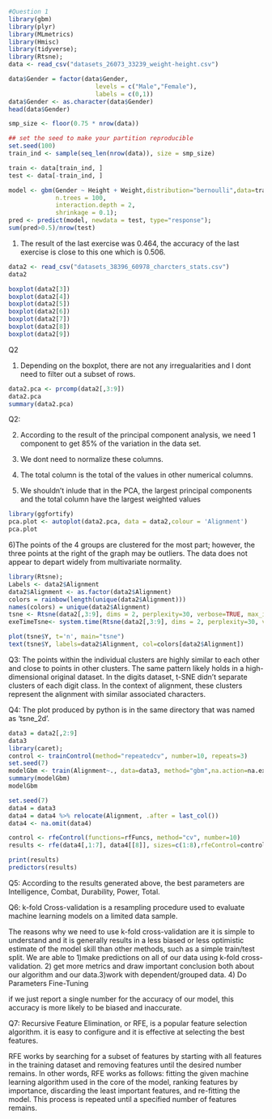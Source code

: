 ```r
#Question 1
library(gbm)
library(plyr)
library(MLmetrics)
library(Hmisc)
library(tidyverse);
library(Rtsne);
data <- read_csv("datasets_26073_33239_weight-height.csv")
```
```r
data$Gender = factor(data$Gender, 
                        levels = c("Male","Female"),
                        labels = c(0,1))
data$Gender <- as.character(data$Gender)
head(data$Gender)
```
```r

smp_size <- floor(0.75 * nrow(data))

## set the seed to make your partition reproducible
set.seed(100)
train_ind <- sample(seq_len(nrow(data)), size = smp_size)

train <- data[train_ind, ]
test <- data[-train_ind, ]
```
```r
model <- gbm(Gender ~ Height + Weight,distribution="bernoulli",data=train,
             n.trees = 100,
             interaction.depth = 2,
             shrinkage = 0.1);
pred <- predict(model, newdata = test, type="response");
sum(pred>0.5)/nrow(test)
```
1. The result of the last exercise was 0.464, the accuracy of the last exercise is close to this one which is 0.506. 
```r
data2 <- read_csv("datasets_38396_60978_charcters_stats.csv")
data2
```
```r
boxplot(data2[3])
boxplot(data2[4])
boxplot(data2[5])
boxplot(data2[6])
boxplot(data2[7])
boxplot(data2[8])
boxplot(data2[9])
```
Q2

1. Depending on the boxplot, there are not any irregualarities and I dont need to filter out a subset of rows.
```r
data2.pca <- prcomp(data2[,3:9])
data2.pca
summary(data2.pca)
```

Q2:

2. According to the result of the principal component analysis, we need 1 component to get 85% of the variation in the data set. 

3. We dont need to normalize these columns. 

4. The total column is the total of the values in other numerical columns. 
5. We shouldn't inlude that in the PCA, the largest principal components and the total column have the largest weighted values 

```r
library(ggfortify)
pca.plot <- autoplot(data2.pca, data = data2,colour = 'Alignment')
pca.plot
```

6)The points of the 4 groups are clustered for the most part; however, the three points at the right of the graph may be outliers. The data does not appear to depart widely from multivariate normality. 
```r
library(Rtsne);
Labels <- data2$Alignment
data2$Alignment <- as.factor(data2$Alignment)
colors = rainbow(length(unique(data2$Alignment)))
names(colors) = unique(data2$Alignment)
tsne <- Rtsne(data2[,3:9], dims = 2, perplexity=30, verbose=TRUE, max_iter = 500,check_duplicates = FALSE)
exeTimeTsne<- system.time(Rtsne(data2[,3:9], dims = 2, perplexity=30, verbose=TRUE, max_iter = 500,check_duplicates = FALSE))
```
```r
plot(tsne$Y, t='n', main="tsne")
text(tsne$Y, labels=data2$Alignment, col=colors[data2$Alignment])
```
Q3:
The points within the individual clusters are highly similar to each other and close to points in other clusters. The same pattern likely holds in a high-dimensional original dataset. In the digits dataset, t-SNE didn't separate clusters of each digit class. In the context of alignment, these clusters represent the alignment with similar associated characters.

Q4:
The plot produced by python is in the same directory that was named as 'tsne_2d'. 
```r
data3 = data2[,2:9]
data3
library(caret);
control <- trainControl(method="repeatedcv", number=10, repeats=3)
set.seed(7)
modelGbm <- train(Alignment~., data=data3, method="gbm",na.action=na.exclude, trControl=control, verbose=FALSE)
summary(modelGbm)
modelGbm
```
```r
set.seed(7)
data4 = data3
data4 = data4 %>% relocate(Alignment, .after = last_col())
data4 <- na.omit(data4)

control <- rfeControl(functions=rfFuncs, method="cv", number=10)
results <- rfe(data4[,1:7], data4[[8]], sizes=c(1:8),rfeControl=control)

```
```r
print(results)
predictors(results)
```
Q5:
According to the results generated above, the best parameters are Intelligence, Combat, Durability, Power, Total.

Q6: 
k-fold Cross-validation is a resampling procedure used to evaluate machine learning models on a limited data sample.

The reasons why we need to use k-fold cross-validation are it is simple to understand and it is generally results in a less biased or less optimistic estimate of the model skill than other methods, such as a simple train/test split. We are able to 1)make predictions on all of our data using k-fold cross-validation. 2) get more metrics and draw important conclusion both about our algorithm and our data.3)work with dependent/grouped data. 4) Do Parameters Fine-Tuning

if we just report a single number for the accuracy of our model, this accuracy is more likely to be biased and inaccurate. 

Q7:
Recursive Feature Elimination, or RFE, is a popular feature selection algorithm. it is easy to configure and it is effective at selecting the best features. 

RFE works by searching for a subset of features by starting with all features in the training dataset and removing features until the desired number remains. 
In other words, RFE works as follows: fitting the given machine learning algorithm used in the core of the model, ranking features by importance, discarding the least important features, and re-fitting the model. This process is repeated until a specified number of features remains.
